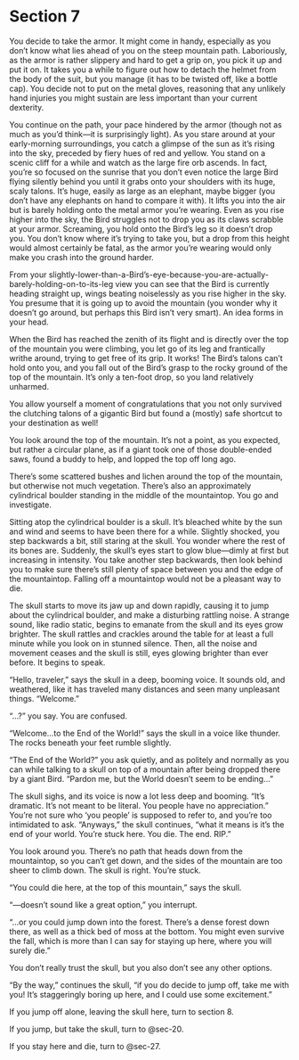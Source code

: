# Section 7 {#sec-07}

You decide to take the armor. It might come in handy, especially as you don’t know what lies ahead of you on the steep mountain path. Laboriously, as the armor is rather slippery and hard to get a grip on, you pick it up and put it on. It takes you a while to figure out how to detach the helmet from the body of the suit, but you manage (it has to be twisted off, like a bottle cap). You decide not to put on the metal gloves, reasoning that any unlikely hand injuries you might sustain are less important than your current dexterity. 

You continue on the path, your pace hindered by the armor (though not as much as you’d think—it is surprisingly light). As you stare around at your early-morning surroundings, you catch a glimpse of the sun as it’s rising into the sky, preceded by fiery hues of red and yellow. You stand on a scenic cliff for a while and watch as the large fire orb ascends. In fact, you’re so focused on the sunrise that you don’t even notice the large Bird flying silently behind you until it grabs onto your shoulders with its huge, scaly talons. It’s huge, easily as large as an elephant, maybe bigger (you don’t have any elephants on hand to compare it with). It lifts you into the air but is barely holding onto the metal armor you’re wearing. Even as you rise higher into the sky, the Bird struggles not to drop you as its claws scrabble at your armor. Screaming, you hold onto the Bird’s leg so it doesn’t drop you. You don’t know where it’s trying to take you, but a drop from this height would almost certainly be fatal, as the armor you’re wearing would only make you crash into the ground harder. 

From your slightly-lower-than-a-Bird’s-eye-because-you-are-actually-barely-holding-on-to-its-leg view you can see that the Bird is currently heading straight up, wings beating noiselessly as you rise higher in the sky. You presume that it is going up to avoid the mountain (you wonder why it doesn’t go around, but perhaps this Bird isn’t very smart). An idea forms in your head.

When the Bird has reached the zenith of its flight and is directly over the top of the mountain you were climbing, you let go of its leg and frantically writhe around, trying to get free of its grip. It works! The Bird’s talons can’t hold onto you, and you fall out of the Bird’s grasp to the rocky ground of the top of the mountain. It’s only a ten-foot drop, so you land relatively unharmed. 

You allow yourself a moment of congratulations that you not only survived the clutching talons of a gigantic Bird but found a (mostly) safe shortcut to your destination as well! 

You look around the top of the mountain. It’s not a point, as you expected, but rather a circular plane, as if a giant took one of those double-ended saws, found a buddy to help, and lopped the top off long ago. 

There’s some scattered bushes and lichen around the top of the mountain, but otherwise not much vegetation. There’s also an approximately cylindrical boulder standing in the middle of the mountaintop. You go and investigate.

Sitting atop the cylindrical boulder is a skull. It’s bleached white by the sun and wind and seems to have been there for a while. Slightly shocked, you step backwards a bit, still staring at the skull. You wonder where the rest of its bones are. Suddenly, the skull’s eyes start to glow blue—dimly at first but increasing in intensity. You take another step backwards, then look behind you to make sure there’s still plenty of space between you and the edge of the mountaintop. Falling off a mountaintop would not be a pleasant way to die.

The skull starts to move its jaw up and down rapidly, causing it to jump about the cylindrical boulder, and make a disturbing rattling noise. A strange sound, like radio static, begins to emanate from the skull and its eyes grow brighter. The skull rattles and crackles around the table for at least a full minute while you look on in stunned silence. Then, all the noise and movement ceases and the skull is still, eyes glowing brighter than ever before. It begins to speak.

“Hello, traveler,” says the skull in a deep, booming voice. It sounds old, and weathered, like it has traveled many distances and seen many unpleasant things. “Welcome.”

“…?” you say. You are confused.

“Welcome…to the End of the World!” says the skull in a voice like thunder. The rocks beneath your feet rumble slightly. 

“The End of the World?” you ask quietly, and as politely and normally as you can while talking to a skull on top of a mountain after being dropped there by a giant Bird. “Pardon me, but the World doesn’t seem to be ending…”

The skull sighs, and its voice is now a lot less deep and booming. “It’s dramatic. It’s not meant to be literal. You people have no appreciation.” You’re not sure who ‘you people’ is supposed to refer to, and you’re too intimidated to ask. “Anyways,” the skull continues, “what it means is it’s the end of your world. You’re stuck here. You die. The end. RIP.” 

You look around you. There’s no path that heads down from the mountaintop, so you can’t get down, and the sides of the mountain are too sheer to climb down. The skull is right. You’re stuck. 

“You could die here, at the top of this mountain,” says the skull.

“—doesn’t sound like a great option,” you interrupt.

“…or you could jump down into the forest. There’s a dense forest down there, as well as a thick bed of moss at the bottom. You might even survive the fall, which is more than I can say for staying up here, where you will surely die.”

You don’t really trust the skull, but you also don’t see any other options.

“By the way,” continues the skull, “if you do decide to jump off, take me with you! It’s staggeringly boring up here, and I could use some excitement.”

If you jump off alone, leaving the skull here, turn to section 8.

If you jump, but take the skull, turn to @sec-20.

If you stay here and die, turn to @sec-27.
